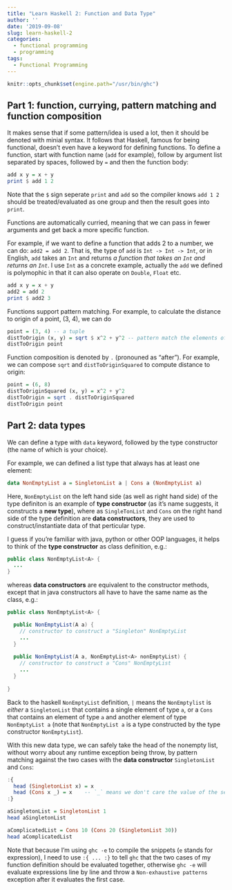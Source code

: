 ```yaml
---
title: "Learn Haskell 2: Function and Data Type"
author: ''
date: '2019-09-08'
slug: learn-haskell-2
categories:
  - functional programming
  - programming
tags:
  - Functional Programming
---
```


```r
knitr::opts_chunk$set(engine.path="/usr/bin/ghc")
```


## Part 1: function, currying, pattern matching and function composition

It makes sense that if some pattern/idea is used a lot, then it should be denoted with minial syntax. It follows that Haskell, famous for being functional, doesn't even have a keyword for defining functions. To define a function, start with function name (`add` for example), follow by argument list separated by spaces, followed by `=` and then the function body:

```haskell
add x y = x + y
print $ add 1 2
```

Note that the `$` sign seperate `print` and `add` so the compiler knows `add 1 2` should be treated/evaluated as one group and then the result goes into `print`.


Functions are automatically curried, meaning that we can pass in fewer arguments and get back a more specific function. 

For example, if we want to define a function that adds 2 to a number, we can do: `add2 = add 2`. That is, the type of `add` is `Int -> Int -> Int`, or in English, `add` takes an `Int` and returns _a function that takes an `Int` and returns an `Int`_. I use `Int` as a concrete example, actually the `add` we defined is polymophic in that it can also operate on `Double`, `Float` etc.

```haskell
add x y = x + y
add2 = add 2
print $ add2 3
```


Functions support pattern matching. For example, to calculate the distance to origin of a point, (3, 4), we can do

```haskell
point = (3, 4) -- a tuple
distToOrigin (x, y) = sqrt $ x^2 + y^2 -- pattern match the elements of tuple
distToOrigin point
```

Function composition is denoted by `.` (pronouned as "after"). For example, we can compose `sqrt` and `distToOriginSquared` to compute distance to origin:

```haskell
point = (6, 8)
distToOriginSquared (x, y) = x^2 + y^2
distToOrigin = sqrt . distToOriginSquared
distToOrigin point
```

## Part 2: data types

We can define a type with `data` keyword, followed by the type constructor (the name of which is your choice).

For example, we can defined a list type that always has at least one element:

```haskell
data NonEmptyList a = SingletonList a | Cons a (NonEmptyList a)
```

Here, `NonEmptyList` on the left hand side (as well as right hand side) of the type definiton is an example of __type constructor__ (as it's name suggests, it constructs a __new type__), where as `SingleTonList` and `Cons` on the right hand side of the type definition are __data constructors__, they are used to construct/instantiate data of that perticular type. 

I guess if you're familiar with java, python or other OOP languages, it helps to think of the __type constructor__ as class definition, e.g.: 
```java
public class NonEmptyList<A> {
  ...
}
```

whereas __data constructors__ are equivalent to the constructor methods, except that in java constructors all have to have the same name as the class, e.g.:
```java
public class NonEmptyList<A> {

  public NonEmptyList(A a) {
    // constructor to construct a "Singleton" NonEmptyList
    ...
  } 
  
  public NonEmptyList(A a, NonEmptyList<A> nonEmptyList) {
    // constructor to construct a "Cons" NonEmptyList
    ...
  }
  
}
```

Back to the haskell `NonEmptyList` definition, `|` means the `NonEmptylist` is _either_ a `SingletonList` that contains a single element of type `a`, or a `Cons` that contains an element of type `a` and another element of type `NonEmptyList a` (note that `NonEmptyList a` is a type constructed by the type constructor `NonEmptyList`).

With this new data type, we can safely take the head of the nonempty list, without worry about any runtime exception being throw, by pattern matching against the two cases with the __data constructor__ `SingletonList` and `Cons`:

```haskell
:{
  head (SingletonList x) = x
  head (Cons x _) = x    -- `_` means we don't care the value of the second parameter of the Cons
:}

aSingletonList = SingletonList 1
head aSingletonList

aComplicatedList = Cons 10 (Cons 20 (SingletonList 30))
head aComplicatedList
```

Note that because I'm using `ghc -e` to compile the snippets (`e` stands for expression), I need to use `:{ ... :}` to tell `ghc` that the two cases of my function definition should be evaluated together, otherwise `ghc -e` will evaluate expressions line by line and throw a `Non-exhaustive patterns` exception after it evaluates the first case.
